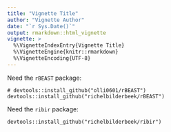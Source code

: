 ```yaml
---
title: "Vignette Title"
author: "Vignette Author"
date: "`r Sys.Date()`"
output: rmarkdown::html_vignette
vignette: >
  %\VignetteIndexEntry{Vignette Title}
  %\VignetteEngine{knitr::rmarkdown}
  %\VignetteEncoding{UTF-8}
---
```


Need the `rBEAST` package:

```
# devtools::install_github("olli0601/rBEAST")
devtools::install_github("richelbilderbeek/rBEAST")
```

Need the `ribir` package:

```
devtools::install_github("richelbilderbeek/ribir")
```



